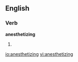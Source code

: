 ==English==

===Verb===
'''anesthetizing'''

# {{present participle of|[[anesthetize]]}}

[[io:anesthetizing]]
[[vi:anesthetizing]]